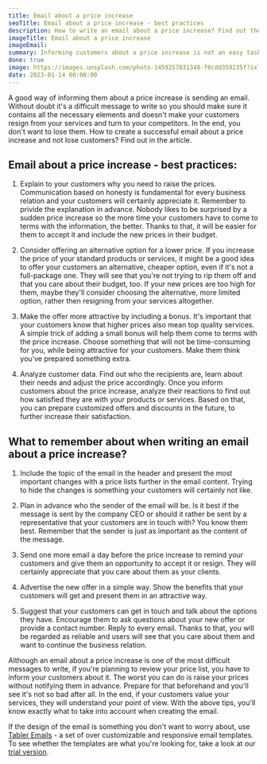 ```yaml
---
title: Email about a price increase
seoTitle: Email about a price increase - best practices
description: How to write an email about a price increase? Find out the most important things you need to take into account when informing your customers of a price increase. Learn how to create a successful email and not lose customers.
imageTitle: Email about a price increase
imageEmail:
summary: Informing customers about a price increase is not an easy task. Your customers don't always understand that your prices can't stay the same forever and you need to raise them from time to time to ensure high quality of services.
done: true
image: https://images.unsplash.com/photo-1459257831348-f0cdd359235f?ixlib=rb-4.0.3&ixid=MnwxMjA3fDB8MHxwaG90by1wYWdlfHx8fGVufDB8fHx8&auto=format&fit=crop&w=1216&h=400&q=80
date: 2023-01-14 00:00:00
---
```


A good way of informing them about a price increase is sending an email. Without doubt it's a difficult message to write so you should make sure it contains all the necessary elements and doesn't make your customers resign from your services and turn to your competitors. In the end, you don't want to lose them. How to create a successful email about a price increase and not lose customers? Find out in the article.

## Email about a price increase - best practices:

1. Explain to your customers why you need to raise the prices. Communication based on honesty is fundamental for every business relation and your customers will certainly appreciate it. Remember to privide the explanation in advance. Nobody likes to be surprised by a sudden price increase so the more time your customers have to come to terms with the information, the better. Thanks to that, it will be easier for them to accept it and include the new prices in their budget.

2. Consider offering an alternative option for a lower price. If you increase the price of your standard products or services, it might be a good idea to offer your customers an alternative, cheaper option, even if it's not a full-package one. They will see that you're not trying to rip them off and that you care about their budget, too. If your new prices are too high for them, maybe they'll consider choosing the alternative, more limited option, rather then resigning from your services altogether.

3. Make the offer more attractive by including a bonus. It's important that your customers know that higher prices also mean top quality services. A simple trick of adding a small bonus will help them come to terms with the price increase. Choose something that will not be time-consuming for you, while being attractive for your customers. Make them think you've prepared something extra.

4. Analyze customer data. Find out who the recipients are, learn about their needs and adjust the price accordingly. Once you inform customers about the price increase, analyze their reactions to find out how satisfied they are with your products or services. Based on that, you can prepare customized offers and discounts in the future, to further increase their satisfaction.

## What to remember about when writing an email about a price increase?

1. Include the topic of the email in the header and present the most important changes with a price lists further in the email content. Trying to hide the changes is something your customers will certainly not like.

2. Plan in advance who the sender of the email will be. Is it best if the message is sent by the company CEO or should it rather be sent by a representative that your customers are in touch with? You know them best. Remember that the sender is just as important as the content of the message.

3. Send one more email a day before the price increase to remind your customers and give them an opportunity to accept it or resign. They will certainly appreciate that you care about them as your clients.

4. Advertise the new offer in a simple way. Show the benefits that your customers will get and present them in an attractive way.

5. Suggest that your customers can get in touch and talk about the options they have. Encourage them to ask questions about your new offer or provide a contact number. Reply to every email. Thanks to that, you will be regarded as reliable and users will see that you care about them and want to continue the business relation.

Although an email about a price increase is one of the most difficult messages to write, if you're planning to review your price list, you have to inform your customers about it. The worst you can do is raise your prices without notifying them in advance. Prepare for that beforehand and you'll see it's not so bad after all. In the end, if your customers value your services, they will understand your point of view. With the above tips, you'll know exactly what to take into account when creating the email.

If the design of the email is something you don't want to worry about, use [Tabler Emails](/emails) - a set of over <EmailsCount /> customizable and responsive email templates. To see whether the templates are what you're looking for, take a look at our [trial version](https://gumroad.com/l/tabler-email-sample).

